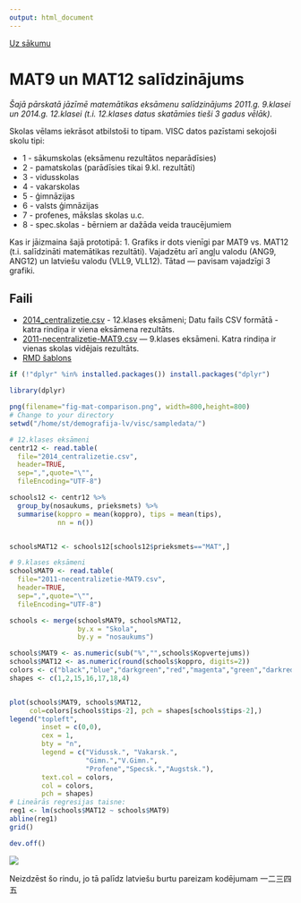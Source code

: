 ```yaml
---
output: html_document
---
```


[Uz sākumu](../index.html)

# MAT9 un MAT12 salīdzinājums

_Šajā pārskatā jāzīmē 
matemātikas eksāmenu salīdzinājums
2011.g. 9.klasei un 2014.g. 12.klasei (t.i. 12.klases
datus skatāmies tieši 3 gadus vēlāk)._

Skolas vēlams iekrāsot atbilstoši to tipam. 
VISC datos pazīstami sekojoši skolu tipi: 

* 1 - sākumskolas (eksāmenu rezultātos neparādīsies)
* 2 - pamatskolas (parādīsies tikai 9.kl. rezultāti)
* 3 - vidusskolas
* 4 - vakarskolas
* 5 - ģimnāzijas
* 6 - valsts ģimnāzijas
* 7 - profenes, mākslas skolas u.c.
* 8 - spec.skolas - bērniem ar dažāda veida traucējumiem

Kas ir jāizmaina šajā prototipā: 
1. Grafiks ir dots vienīgi par MAT9 vs. MAT12 (t.i. 
salīdzināti matemātikas rezultāti). Vajadzētu arī angļu valodu (ANG9, ANG12) un latviešu valodu (VLL9, VLL12). Tātad --- pavisam vajadzīgi 3 grafiki.

## Faili

* [2014_centralizetie.csv](sampledata/2014_centralizetie.csv) - 12.klases eksāmeni; Datu fails CSV formātā - katra rindiņa ir viena eksāmena rezultāts. 
* [2011-necentralizetie-MAT9.csv](sampledata/2011-necentralizetie-MAT9.csv) --- 9.klases eksāmeni. Katra rindiņa ir vienas skolas vidējais rezultāts.
* [RMD šablons](exams-by-school-type.rmd)


```r
if (!"dplyr" %in% installed.packages()) install.packages("dplyr")

library(dplyr)

png(filename="fig-mat-comparison.png", width=800,height=800)
# Change to your directory
setwd("/home/st/demografija-lv/visc/sampledata/")

# 12.klases eksāmeni
centr12 <- read.table(
  file="2014_centralizetie.csv", 
  header=TRUE,
  sep=",",quote="\"",
  fileEncoding="UTF-8")

schools12 <- centr12 %>% 
  group_by(nosaukums, prieksmets) %>%
  summarise(koppro = mean(koppro), tips = mean(tips), 
            nn = n())


schoolsMAT12 <- schools12[schools12$prieksmets=="MAT",]

# 9.klases eksāmeni
schoolsMAT9 <- read.table(
  file="2011-necentralizetie-MAT9.csv", 
  header=TRUE,
  sep=",",quote="\"",
  fileEncoding="UTF-8")

schools <- merge(schoolsMAT9, schoolsMAT12, 
                 by.x = "Skola", 
                 by.y = "nosaukums")

schools$MAT9 <- as.numeric(sub("%","",schools$Kopvertejums))
schools$MAT12 <- as.numeric(round(schools$koppro, digits=2))
colors <- c("black","blue","darkgreen","red","magenta","green","darkred")
shapes <- c(1,2,15,16,17,18,4)


plot(schools$MAT9, schools$MAT12, 
     col=colors[schools$tips-2], pch = shapes[schools$tips-2],)
legend("topleft", 
        inset = c(0,0), 
        cex = 1, 
        bty = "n", 
        legend = c("Vidussk.", "Vakarsk.",
                   "Gimn.","V.Gimn.",
                   "Profene","Specsk.","Augstsk."), 
        text.col = colors,
        col = colors, 
        pch = shapes)
# Lineārās regresijas taisne:
reg1 <- lm(schools$MAT12 ~ schools$MAT9)
abline(reg1)
grid()

dev.off()
```

![](fig-mat-comparison.png)

Neizdzēst šo rindu, jo tā palīdz latviešu burtu pareizam kodējumam
一二三四五

